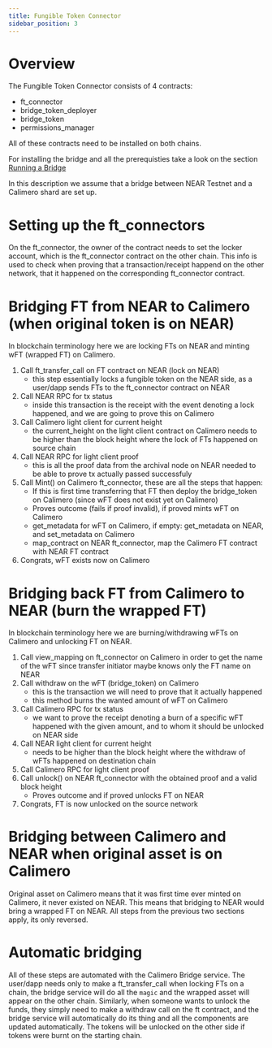 ```yaml
---
title: Fungible Token Connector
sidebar_position: 3
---
```


# Overview

The Fungible Token Connector consists of 4 contracts:
- ft_connector
- bridge_token_deployer
- bridge_token
- permissions_manager

All of these contracts need to be installed on both chains.

For installing the bridge and all the prerequisties take a look on the section [Running a Bridge](https://docs.calimero.network/bridge/running_a_bridge)

In this description we assume that a bridge between NEAR Testnet and a Calimero shard are set up.

# Setting up the ft_connectors

On the ft_connector, the owner of the contract needs to set the locker account, which is the ft_connector contract on the other chain. This info is used to check when proving that a transaction/receipt happend on the other network, that it happened on the corresponding ft_connector contract.

# Bridging FT from NEAR to Calimero (when original token is on NEAR)

In blockchain terminology here we are locking FTs on NEAR and minting wFT (wrapped FT) on Calimero.

1. Call ft_transfer_call on FT contract on NEAR (lock on NEAR)
   - this step essentially locks a fungible token on the NEAR side, as a user/dapp sends FTs to the ft_connector contract on NEAR
2. Call NEAR RPC for tx status
   - inside this transaction is the receipt with the event denoting a lock happened, and we are going to prove this on Calimero
3. Call Calimero light client for current height
   - the current_height on the light client contract on Calimero needs to be higher than the block height where the lock of FTs happened on source chain
4. Call NEAR RPC for light client proof
   - this is all the proof data from the archival node on NEAR needed to be able to prove tx actually passed successfuly
5. Call Mint() on Calimero ft_connector, these are all the steps that happen:
   - If this is first time transferring that FT then deploy the bridge_token on Calimero (since wFT does not exist yet on Calimero) 
   - Proves outcome (fails if proof invalid), if proved mints wFT on Calimero
   - get_metadata for wFT on Calimero, if empty: get_metadata on NEAR, and set_metadata on Calimero
   - map_contract on NEAR ft_connector, map the Calimero FT contract with NEAR FT contract
6. Congrats, wFT exists now on Calimero

# Bridging back FT from Calimero to NEAR (burn the wrapped FT)

In blockchain terminology here we are burning/withdrawing wFTs on Calimero and unlocking FT on NEAR.

1. Call view_mapping on ft_connector on Calimero in order to get the name of the wFT since transfer initiator maybe knows only the FT name on NEAR
1. Call withdraw on the wFT (bridge_token) on Calimero
   - this is the transaction we will need to prove that it actually happened
   - this method burns the wanted amount of wFT on Calimero
3. Call Calimero RPC for tx status
   - we want to prove the receipt denoting a burn of a specific wFT happened with the given amount, and to whom it should be unlocked on NEAR side
5. Call NEAR light client for current height
   - needs to be higher than the block height where the withdraw of wFTs happened on destination chain
6. Call Calimero RPC for light client proof
7. Call unlock() on NEAR ft_connector with the obtained proof and a valid block height
   - Proves outcome and if proved unlocks FT on NEAR
8. Congrats, FT is now unlocked on the source network

# Bridging between Calimero and NEAR when original asset is on Calimero

Original asset on Calimero means that it was first time ever minted on Calimero, it never existed on NEAR. This means that bridging to NEAR would bring a wrapped FT on NEAR.
All steps from the previous two sections apply, its only reversed.

# Automatic bridging

All of these steps are automated with the Calimero Bridge service. The user/dapp needs only to make a ft_transfer_call when locking FTs on a chain, the bridge service will do all the `magic` and the wrapped asset will appear on the other chain. Similarly, when someone wants to unlock the funds, they simply need to make a withdraw call on the ft contract, and the bridge service will automatically do its thing and all the components are updated automatically. The tokens will be unlocked on the other side if tokens were burnt on the starting chain.




